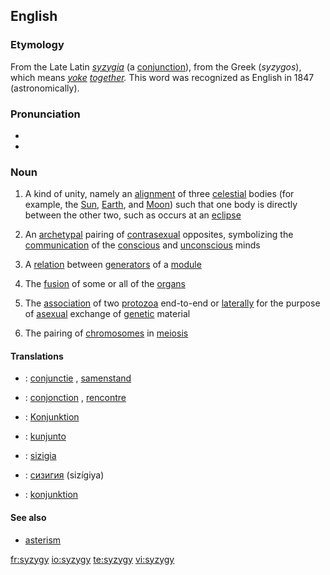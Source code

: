 {{was wotd|2006|January|28}}
==English==

===Etymology===
From the Late Latin ''[[syzygia]]'' (a [[conjunction]]), from the Greek (''syzygos''), which means ''[[yoke]] [[together]].'' This word was recognized as English in 1847 (astronomically).

===Pronunciation===
*{{SAMPA|/"sIz.IdZi/}}
*{{IPA|/'sɪz.ɪdʒi/}}

===Noun===
{{wikipedia}}
{{en-noun|syzyg|ies}}

# {{context|astronomy|astrology}} A kind of unity, namely an [[alignment]] of three [[celestial]] bodies (for example, the [[Sun]], [[Earth]], and [[Moon]]) such that one body is directly between the other two, such as occurs at an [[eclipse]]
# {{psychology}} An [[archetypal]] pairing of [[contrasexual]] opposites, symbolizing the [[communication]] of the [[conscious]] and [[unconscious]] minds
# {{mathematics}} A [[relation]] between [[generator|generators]] of a [[module]]
# {{medicine}} The [[fusion]] of some or all of the [[organs]]
# {{zoology}} The [[association]] of two [[protozoa]] end-to-end or [[laterally]] for the purpose of [[asexual]] exchange of [[genetic]] material
# {{zoology}} The pairing of [[chromosome|chromosomes]] in [[meiosis]]

====Translations====
{{checktrans-top}}
*{{ttbc|Dutch}}: [[conjunctie]] {{f}}, [[samenstand]] {{m}}
*{{ttbc|French}}: [[conjonction]] {{f}}, [[rencontre]] {{m}}
*{{ttbc|German}}: [[Konjunktion]] {{f}}
{{checktrans-mid}}
*{{ttbc|Ido}}: [[kunjunto]]
*{{ttbc|Italian}}: [[sizigia]] {{f}}
*{{ttbc|Russian}}: [[сизигия]] (sizígiya) {{f}}
*{{ttbc|Swedish}}: [[konjunktion]] {{c}}
{{checktrans-bottom}}

====See also====
*[[asterism]]

[[fr:syzygy]]
[[io:syzygy]]
[[te:syzygy]]
[[vi:syzygy]]